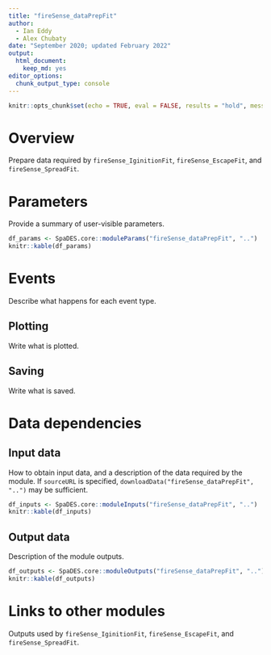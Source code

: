 ```yaml
---
title: "fireSense_dataPrepFit"
author: 
  - Ian Eddy
  - Alex Chubaty
date: "September 2020; updated February 2022"
output:
  html_document:
    keep_md: yes
editor_options:
  chunk_output_type: console
---
```


```r
knitr::opts_chunk$set(echo = TRUE, eval = FALSE, results = "hold", message = FALSE)
```

# Overview

Prepare data required by `fireSense_IginitionFit`, `fireSense_EscapeFit`, and `fireSense_SpreadFit`.

# Parameters

Provide a summary of user-visible parameters.

```r
df_params <- SpaDES.core::moduleParams("fireSense_dataPrepFit", "..")
knitr::kable(df_params)
```

# Events

Describe what happens for each event type.

## Plotting

Write what is plotted.

## Saving

Write what is saved.

# Data dependencies

## Input data

How to obtain input data, and a description of the data required by the module.
If `sourceURL` is specified, `downloadData("fireSense_dataPrepFit", "..")` may be sufficient.

```r
df_inputs <- SpaDES.core::moduleInputs("fireSense_dataPrepFit", "..")
knitr::kable(df_inputs)
```

## Output data

Description of the module outputs.

```r
df_outputs <- SpaDES.core::moduleOutputs("fireSense_dataPrepFit", "..")
knitr::kable(df_outputs)
```

# Links to other modules

Outputs used by `fireSense_IginitionFit`, `fireSense_EscapeFit`, and `fireSense_SpreadFit`.

